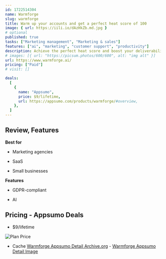 ```yaml
---
id: 1722514304
name: Warmforge
slug: warmforge
title: Warm up your accounts and get a perfect heat score of 100
image: { url: https://iili.io/dAzHkZb.md.jpg }
# optional
published: true
tasks: ["Marketing management", "Marketing & sales"]
features: ["ai", "marketing", "customer support", "productivity"]
description: Achieve the perfect heat score and boost your deliverability to accelerate growthFire up your mailboxes and land in the primary
# images: [{ url: "https://picsum.photos/600/600", alt: "img alt" }]
url: https://www.warmforge.ai/
pricing: ["Paid"]
# visit: []

deals:
  [
    {
      name: "Appsumo",
      price: $9/lifetime,
      url: https://appsumo.com/products/warmforge/#overview,
    },
  ]
---
```


## Review, Features

**Best for**

- Marketing agencies

- SaaS

- Small businesses

**Features**

- GDPR-compliant

- AI

## Pricing - Appsumo Deals

- $9/lifetime

<Img src="https://iili.io/dA06Aj1.png" alt="Plan Price" />

- Cache [Warmforge Appsumo Detail Archive.org](https://web.archive.org/web/*/https://appsumo.com/products/warmforge/) - [Warmforge Appsumo Detail Image](https://iili.io/dA0PnoX.png)
